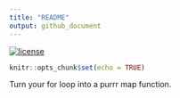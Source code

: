 ```yaml
---
title: "README"
output: github_document
---
```


[![license](https://img.shields.io/github/license/mashape/apistatus.svg)](https://choosealicense.com/licenses/mit/)

```r
knitr::opts_chunk$set(echo = TRUE)
```

Turn your for loop into a purrr map function.


